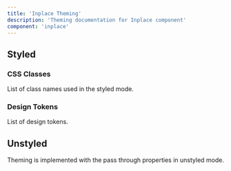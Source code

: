 ```yaml
---
title: 'Inplace Theming'
description: 'Theming documentation for Inplace component'
component: 'inplace'
---
```


## Styled

### CSS Classes

List of class names used in the styled mode.

<DocTable name="Inplace" category="style" />

### Design Tokens

List of design tokens.

<DocTable name="Inplace" category="token" />

## Unstyled

Theming is implemented with the pass through properties in unstyled mode.
